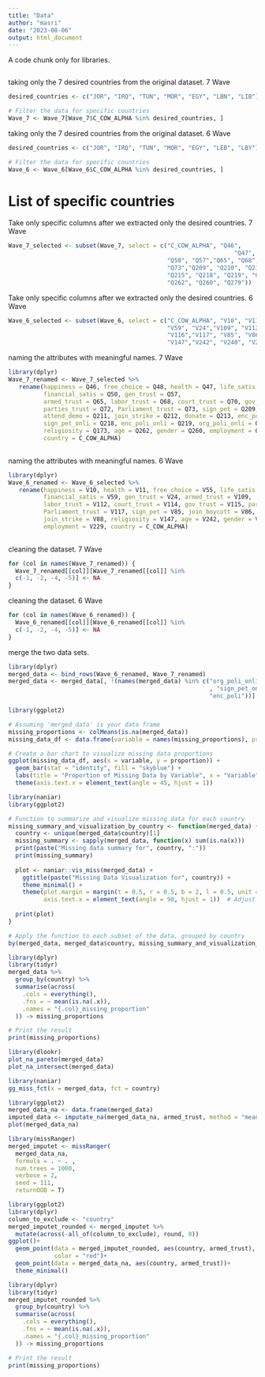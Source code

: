 ```yaml
---
title: "Data"
author: "masri"
date: "2023-08-06"
output: html_document
---
```


A code chunk only for libraries.
```r

```


taking only the 7 desired countries from the original dataset. 7 Wave
```r
desired_countries <- c("JOR", "IRQ", "TUN", "MOR", "EGY", "LBN", "LIB")

# Filter the data for specific countries
Wave_7 <- Wave_7[Wave_7$C_COW_ALPHA %in% desired_countries, ]

```

taking only the 7 desired countries from the original dataset. 6 Wave
```r
desired_countries <- c("JOR", "IRQ", "TUN", "MOR", "EGY", "LEB", "LBY")

# Filter the data for specific countries
Wave_6 <- Wave_6[Wave_6$C_COW_ALPHA %in% desired_countries, ]

```
# List of specific countries

Take only specific columns after we extracted only the desired countries. 7 Wave
```r

Wave_7_selected <- subset(Wave_7, select = c("C_COW_ALPHA", "Q46",
                                                                "Q47", "Q48", "Q49",
                                             "Q50", "Q57","Q65", "Q68", "Q70", "Q71", "Q72",
                                             "Q73","Q209", "Q210", "Q211", "Q212", "Q213",
                                             "Q215", "Q218", "Q219", "Q220", "Q173",
                                             "Q262", "Q260", "Q279"))

```

Take only specific columns after we extracted only the desired countries. 6 Wave

```r

Wave_6_selected <- subset(Wave_6, select = c("C_COW_ALPHA", "V10", "V11", "V55", "V23",
                                             "V59", "V24","V109", "V112", "V114", "V115",
                                             "V116","V117", "V85", "V86", "V87", "V88",
                                             "V147","V242", "V240", "V229"))

```


naming the attributes with meaningful names. 7 Wave

```r
library(dplyr)
Wave_7_renamed <- Wave_7_selected %>%
   rename(happiness = Q46, free_choice = Q48, health = Q47, life_satis = Q49,
          financial_satis = Q50, gen_trust = Q57,
          armed_trust = Q65, labor_trust = Q68, court_trust = Q70, gov_trust = Q71, 
          parties_trust = Q72, Parliament_trust = Q73, sign_pet = Q209, join_boycott = Q210,
          attend_demo = Q211, join_strike = Q212, donate = Q213, enc_poli = Q215, 
          sign_pet_onli = Q218, enc_poli_onli = Q219, org_poli_onli = Q220,
          religiosity = Q173, age = Q262, gender = Q260, employment = Q279, 
          country = C_COW_ALPHA)
          
```

naming the attributes with meaningful names. 6 Wave

```r
library(dplyr)
Wave_6_renamed <- Wave_6_selected %>%
   rename(happiness = V10, health = V11, free_choice = V55, life_satis = V23, 
          financial_satis = V59, gen_trust = V24, armed_trust = V109, 
          labor_trust = V112, court_trust = V114, gov_trust = V115, parties_trust = V116,
          Parliament_trust = V117, sign_pet = V85, join_boycott = V86, attend_demo = V87,
          join_strike = V88, religiosity = V147, age = V242, gender = V240,
          employment = V229, country = C_COW_ALPHA)
          
```

cleaning the dataset. 7 Wave
```r
for (col in names(Wave_7_renamed)) {
  Wave_7_renamed[[col]][Wave_7_renamed[[col]] %in% 
  c(-1, -2, -4, -5)] <- NA
}

```

cleaning the dataset. 6 Wave
```r
for (col in names(Wave_6_renamed)) {
  Wave_6_renamed[[col]][Wave_6_renamed[[col]] %in% 
  c(-1, -2, -4, -5)] <- NA
}
```

merge the two data sets.
```r
library(dplyr)
merged_data <- bind_rows(Wave_6_renamed, Wave_7_renamed)
merged_data <- merged_data[, !(names(merged_data) %in% c("org_poli_onli", "enc_poli_onli"
                                                         , "sign_pet_onli", "donate",
                                                         "enc_poli"))]
```


```r
library(ggplot2)

# Assuming 'merged_data' is your data frame
missing_proportions <- colMeans(is.na(merged_data))
missing_data_df <- data.frame(variable = names(missing_proportions), proportion = missing_proportions)

# Create a bar chart to visualize missing data proportions
ggplot(missing_data_df, aes(x = variable, y = proportion)) +
  geom_bar(stat = "identity", fill = "skyblue") +
  labs(title = "Proportion of Missing Data by Variable", x = "Variable", y = "Proportion Missing") +
  theme(axis.text.x = element_text(angle = 45, hjust = 1))
```


``` r
library(naniar)
library(ggplot2)

# Function to summarize and visualize missing data for each country
missing_summary_and_visualization_by_country <- function(merged_data) {
  country <- unique(merged_data$country)[1]
  missing_summary <- sapply(merged_data, function(x) sum(is.na(x)))
  print(paste("Missing data summary for", country, ":"))
  print(missing_summary)
  
  plot <- naniar::vis_miss(merged_data) + 
    ggtitle(paste("Missing Data Visualization for", country)) +
    theme_minimal() +
    theme(plot.margin = margin(t = 0.5, r = 0.5, b = 2, l = 0.5, unit = "cm"),
          axis.text.x = element_text(angle = 90, hjust = 1))  # Adjust angle and bottom margin
  
  print(plot)
}

# Apply the function to each subset of the data, grouped by country
by(merged_data, merged_data$country, missing_summary_and_visualization_by_country)

```

```r
library(dplyr)
library(tidyr)
merged_data %>%
  group_by(country) %>%
  summarise(across(
    .cols = everything(),
    .fns = ~ mean(is.na(.x)),
    .names = "{.col}_missing_proportion"
  )) -> missing_proportions

# Print the result
print(missing_proportions)
```

```r
library(dlookr)
plot_na_pareto(merged_data)
plot_na_intersect(merged_data)
```

```r
library(naniar)
gg_miss_fct(x = merged_data, fct = country)
```

```r
library(ggplot2)
merged_data_na <- data.frame(merged_data)
imputed_data <- imputate_na(merged_data_na, armed_trust, method = "mean")
plot(merged_data_na)
```

```r
library(missRanger)
merged_imputet <- missRanger(
  merged_data_na, 
  formula = . ~ . ,
  num.trees = 1000, 
  verbose = 2, 
  seed = 111,  
  returnOOB = T)
```

```r
library(ggplot2)
library(dplyr)
column_to_exclude <- "country"
merged_imputet_rounded <- merged_imputet %>%
  mutate(across(-all_of(column_to_exclude), round, 0))
ggplot()+
  geom_point(data = merged_imputet_rounded, aes(country, armed_trust), 
             color = "red")+
  geom_point(data = merged_data_na, aes(country, armed_trust))+
  theme_minimal()
```

```r
library(dplyr)
library(tidyr)
merged_imputet_rounded %>%
  group_by(country) %>%
  summarise(across(
    .cols = everything(),
    .fns = ~ mean(is.na(.x)),
    .names = "{.col}_missing_proportion"
  )) -> missing_proportions

# Print the result
print(missing_proportions)
```